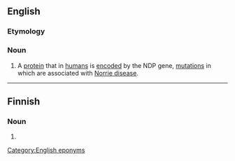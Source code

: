 ==English==

===Etymology===
{{suffix|en|Norrie|in}}

===Noun===
{{en-noun|-}}
{{wikipedia}}
# {{lb|en|biochemistry}} A [[protein]] that in [[human]]s is [[encode]]d by the NDP gene, [[mutation]]s in which are associated with [[Norrie disease]].

[[Category:English eponyms]]

----

==Finnish==

===Noun===
{{head|fi|noun form}}

# {{fi-form of|case=genitive|pl=singular|norri}}